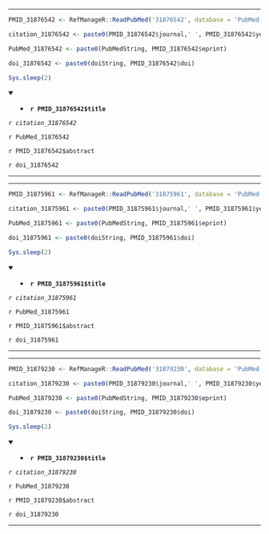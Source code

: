 

---

```r

PMID_31876542 <- RefManageR::ReadPubMed('31876542', database = 'PubMed')

citation_31876542 <- paste0(PMID_31876542$journal,' ', PMID_31876542$year, ' ', PMID_31876542$month,';', PMID_31876542$volume,'(', PMID_31876542$number,'):', PMID_31876542$pages)

PubMed_31876542 <- paste0(PubMedString, PMID_31876542$eprint)

doi_31876542 <- paste0(doiString, PMID_31876542$doi)

Sys.sleep(2)

```

<details open> <summary>
- **`r PMID_31876542$title`**
</summary> 

*`r citation_31876542`*

`r PubMed_31876542`

`r PMID_31876542$abstract`

`r doi_31876542`

</details>

---




---

```r

PMID_31875961 <- RefManageR::ReadPubMed('31875961', database = 'PubMed')

citation_31875961 <- paste0(PMID_31875961$journal,' ', PMID_31875961$year, ' ', PMID_31875961$month,';', PMID_31875961$volume,'(', PMID_31875961$number,'):', PMID_31875961$pages)

PubMed_31875961 <- paste0(PubMedString, PMID_31875961$eprint)

doi_31875961 <- paste0(doiString, PMID_31875961$doi)

Sys.sleep(2)

```

<details open> <summary>
- **`r PMID_31875961$title`**
</summary> 

*`r citation_31875961`*

`r PubMed_31875961`

`r PMID_31875961$abstract`

`r doi_31875961`

</details>

---




---

```r

PMID_31879230 <- RefManageR::ReadPubMed('31879230', database = 'PubMed')

citation_31879230 <- paste0(PMID_31879230$journal,' ', PMID_31879230$year, ' ', PMID_31879230$month,';', PMID_31879230$volume,'(', PMID_31879230$number,'):', PMID_31879230$pages)

PubMed_31879230 <- paste0(PubMedString, PMID_31879230$eprint)

doi_31879230 <- paste0(doiString, PMID_31879230$doi)

Sys.sleep(2)

```

<details open> <summary>
- **`r PMID_31879230$title`**
</summary> 

*`r citation_31879230`*

`r PubMed_31879230`

`r PMID_31879230$abstract`

`r doi_31879230`

</details>

---


